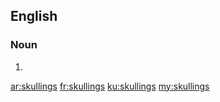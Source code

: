 ==English==

===Noun===
{{head|en}}

# {{plural of|skulling}}

[[ar:skullings]]
[[fr:skullings]]
[[ku:skullings]]
[[my:skullings]]